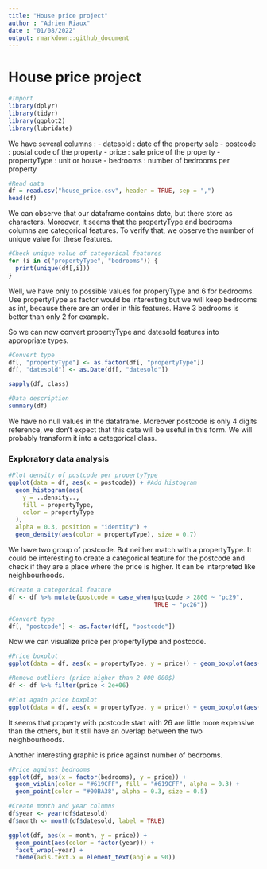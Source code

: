 ```yaml
---
title: "House price project"
author : "Adrien Riaux"
date : "01/08/2022"
output: rmarkdown::github_document
---
```


# House price project

```r
#Import 
library(dplyr)
library(tidyr)
library(ggplot2)
library(lubridate)
```

We have several columns : 
- datesold : date of the property sale
- postcode : postal code of the property
- price : sale price of the property 
- propertyType : unit or house 
- bedrooms : number of bedrooms per property

```r
#Read data
df = read.csv("house_price.csv", header = TRUE, sep = ",")
head(df)
```
We can observe that our dataframe contains date, but there store as characters. Moreover, it seems that the propertyType and bedrooms columns are categorical features. To verify that, we observe the number of unique value for these features.

```r
#Check unique value of categorical features
for (i in c("propertyType", "bedrooms")) {
  print(unique(df[,i]))
}
```

Well, we have only to possible values for properyType and 6 for bedrooms. Use propertyType as factor would be interesting but we will keep bedrooms as int, because there are an order in this features. Have 3 bedrooms is better than only 2 for example.

So we can now convert propertyType and datesold features into appropriate types.

```r
#Convert type
df[, "propertyType"] <- as.factor(df[, "propertyType"])
df[, "datesold"] <- as.Date(df[, "datesold"])

sapply(df, class)
```

```r
#Data description
summary(df)
```

We have no null values in the dataframe. Moreover postcode is only 4 digits reference, we don't expect that this data will be useful in this form. We will probably transform it into a categorical class. 

### Exploratory data analysis

```r
#Plot density of postcode per propertyType
ggplot(data = df, aes(x = postcode)) + #Add histogram
  geom_histogram(aes(
    y = ..density.., 
    fill = propertyType, 
    color = propertyType
  ), 
  alpha = 0.3, position = "identity") + 
  geom_density(aes(color = propertyType), size = 0.7)
```
We have two group of postcode. But neither match with a propertyType. It could be interesting to create a categorical feature for the postcode and check if they are a place where the price is higher. It can be interpreted like neighbourhoods.

```r
#Create a categorical feature
df <- df %>% mutate(postcode = case_when(postcode > 2800 ~ "pc29",
                                         TRUE ~ "pc26"))

#Convert type
df[, "postcode"] <- as.factor(df[, "postcode"])
```

Now we can visualize price per propertyType and postcode. 

```r
#Price boxplot
ggplot(data = df, aes(x = propertyType, y = price)) + geom_boxplot(aes(color = postcode))
```


```r
#Remove outliers (price higher than 2 000 000$)
df <- df %>% filter(price < 2e+06)

#Plot again price boxplot
ggplot(data = df, aes(x = propertyType, y = price)) + geom_boxplot(aes(color = postcode))
```

It seems that property with postcode start with 26 are little more expensive than the others, but it still have an overlap between the two neighbourhoods.

Another interesting graphic is price against number of bedrooms. 

```r
#Price against bedrooms
ggplot(df, aes(x = factor(bedrooms), y = price)) + 
  geom_violin(color = "#619CFF", fill = "#619CFF", alpha = 0.3) + 
  geom_point(color = "#00BA38", alpha = 0.3, size = 0.5)
```



```r
#Create month and year columns
df$year <- year(df$datesold)
df$month <- month(df$datesold, label = TRUE)

ggplot(df, aes(x = month, y = price)) +
  geom_point(aes(color = factor(year))) + 
  facet_wrap(~year) +
  theme(axis.text.x = element_text(angle = 90))
```

